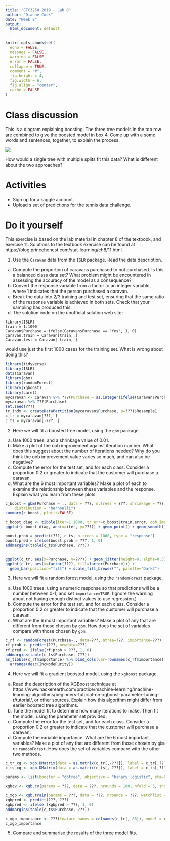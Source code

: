 ```yaml
---
title: "ETC3250 2019 - Lab 8"
author: "Dianne Cook"
date: "Week 8"
output:
  html_document: default
---
```


```r
knitr::opts_chunk$set(
  echo = FALSE,
  message = FALSE,
  warning = FALSE,
  error = FALSE, 
  collapse = TRUE,
  comment = "#",
  fig.height = 4,
  fig.width = 6,
  fig.align = "center",
  cache = FALSE
)
```


# Class discussion 

This is a diagram explaining boosting. The three tree models in the top row are combined to give the boosted model in box 4. Come up with a some words and sentences, together, to explain the process. 

![](boosting.png)

How would a single tree with multiple splits fit this data? What is different about the two approaches?

# Activities

- Sign up for a kaggle account. 
- Upload s set of predictions for the tennis data challenge.

# Do it yourself

This exercise is based on the lab material in chapter 8 of the textbook, and exercise 11. Solutions to the textbook exercise can be found at https://blog.princehonest.com/stat-learning/ch8/11.html. 

1. Use the `Caravan` data from the `ISLR` package. Read the data description.

a. Compute the proportion of caravans purchased to not purchased. Is this a balanced class data set? What problem might be encountered in assessing the accuracy of the model as a consequence?
b. Convert the response variable from a factor to an integer variable, where 1 indicates that the person purchased a caravan.
c. Break the data into 2/3 training and test set, ensuring that the same ratio of the response variable is achieved in both sets. Check that your sampling has produced this.
d. The solution code on the unofficial solution web site:

```
library(ISLR)
train = 1:1000
Caravan$Purchase = ifelse(Caravan$Purchase == "Yes", 1, 0)
Caravan.train = Caravan[train, ]
Caravan.test = Caravan[-train, ]
```

would use just the first 1000 cases for the training set. What is wrong about doing this?

```r
library(tidyverse)
library(ISLR)
data(Caravan)
library(gbm)
library(randomForest)
library(xgboost)
library(caret)
mycaravan <- Caravan %>% ???(Purchase = as.integer(ifelse(Caravan$Purchase == "Yes", 1, 0)))
mycaravan %>% ???(Purchase)
set.seed(???)
tr_indx <- createDataPartition(mycaravan$Purchase, p=???)$Resample1
c_tr = mycaravan[???, ]
c_ts = mycaravan[-???, ]
```

2. Here we will fit a boosted tree model, using the `gbm` package.  

a. Use 1000 trees, and a shrinkage value of 0.01. 
b. Make a plot of the oob improvement against iteration number. What does this suggest about the number of iterations needed? Why do you think the oob improvement value varies so much, and can also be negative?
c. Compute the error for the test set, and for each class. Consider a proportion 0.2 or greater to indicate that the customer will purchase a caravan.
d. What are the 6 most important variables? Make a plot of each to examine the relationship between these variables and the response. Explain what you learn from these plots.

```r
c_boost = gbm(Purchase ~ ., data = ???, n.trees = ???, shrinkage = ???, 
    distribution = "bernoulli")
summary(c_boost, plotit=FALSE)

c_boost_diag <- tibble(iter=1:1000, tr_err=c_boost$train.error, oob_improve=c_boost$oobag.improve)
ggplot(c_boost_diag, aes(x=iter, y=???)) + geom_point() + geom_smooth()

boost.prob = predict(???, c_ts, n.trees = 1000, type = "response")
boost.pred = ifelse(boost.prob > ???, 1, 0)
addmargins(table(c_ts$Purchase, ???))


ggplot(c_tr, aes(x=Purchase, y=???)) + geom_jitter(height=0, alpha=0.5)
ggplot(c_tr, aes(x=factor(???), fill=factor(Purchase))) + 
  geom_bar(position="fill") + scale_fill_brewer("", palette="Dark2")
```

3. Here we will fit a random forest model, using the `randomForest` package.  

a. Use 1000 trees, using a numeric response so that predictions will be a number between 0-1, and set `importance=TRUE`. (Ignore the warning about not having enough distinct values to use regression.)
b. Compute the error for the test set, and for each class. Consider a proportion 0.2 or greater to indicate that the customer will purchase a caravan.
c. What are the 6 most important variables? Make a plot of any that are different from those chosen by `gbm`. How does the set of variables compare with those chosen by `gbm`.

```r
c_rf <- randomForest(Purchase~., data=???, ntree=???, importance=???)
rf.prob <- predict(???, newdata=???)
rf.pred <- ifelse(rf.prob > ???, 1, 0)
addmargins(table(c_ts$Purchase, ???))
as_tibble(c_rf$importance) %>% bind_cols(var=rownames(c_rf$importance)) %>%
  arrange(desc(IncNodePurity))
```

4. Here we will fit a gradient boosted model, using the `xgboost` package.

a.  Read the description of the XGBoost technique at https://www.hackerearth.com/practice/machine-learning/machine-learning-algorithms/beginners-tutorial-on-xgboost-parameter-tuning-r/tutorial/, or other sources. Explain how this algorithm might differ from earlier boosted tree algorithms.
b. Tune the model fit to determine how many iterations to make. Then fit the model, using the parameter set provided.
b. Compute the error for the test set, and for each class. Consider a proportion 0.2 or greater to indicate that the customer will purchase a caravan.
c. Compute the variable importance. What are the 6 most important variables? Make a plot of any that are different from those chosen by `gbm` or `randomForest`. How does the set of variables compare with the other two methods.

```r
c_tr_xg <- xgb.DMatrix(data = as.matrix(c_tr[,-???]), label = c_tr[,???])
c_ts_xg <- xgb.DMatrix(data = as.matrix(c_ts[,-???]), label = c_ts[,???])

params <- list(booster = "gbtree", objective = "binary:logistic", eta=0.3, gamma=0, max_depth=6, min_child_weight=1, subsample=1, colsample_bytree=1)

xgbcv <- xgb.cv(params = ???, data = ???, nrounds = 100, nfold = 5, showsd = T, stratified = T, print.every.n = 10, early.stop.round = 20, maximize = F)

c_xgb <- xgb.train(params = ???, data = ???, nrounds = ???, watchlist = list(val=c_ts_xg,train=c_tr_xg), print.every.n = 10, early.stop.round = 10, maximize = F , eval_metric = "error")
xgbpred <- predict(???, ???)
xgbpred <- ifelse (xgbpred > ???, 1, 0)
addmargins(table(c_ts$Purchase, ???))

c_xgb_importance <- ???(feature_names = colnames(c_tr[,-86]), model = c_xgb)
c_xgb_importance
```

5. Compare and summarise the results of the three model fits. 